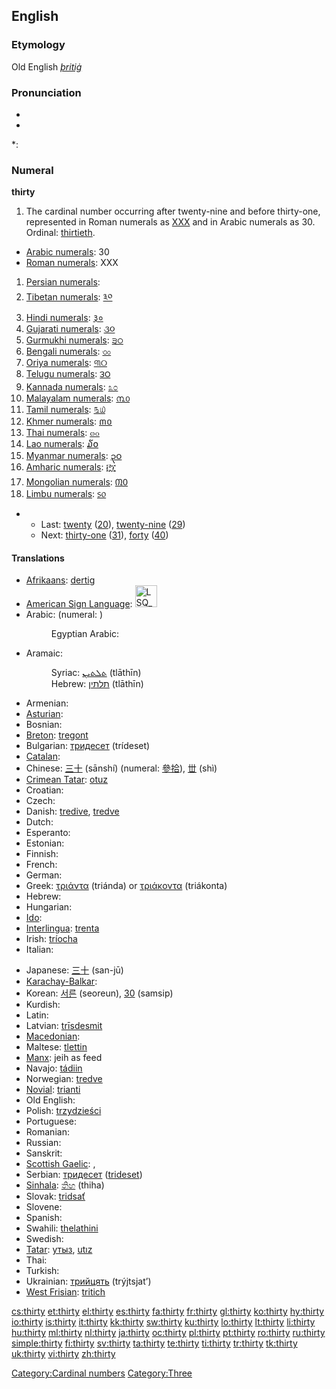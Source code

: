 ==English==

===Etymology===
Old English ''[[þritiġ]]''

===Pronunciation===
* {{audio|en-us-thirty.ogg|Audio (US)}}
* {{audio|en-uk-thirty.ogg|Audio (UK)}}

*: {{rhymes|ɜː(r)ti}}

===Numeral===
'''thirty'''

# The cardinal number occurring after twenty-nine and before thirty-one, represented in Roman numerals as [[XXX]] and in Arabic numerals as 30. Ordinal: [[thirtieth]].
* [[w:Arabic numerals|Arabic numerals]]: 30
* [[w:Roman numerals|Roman numerals]]: XXX
# [[w:Eastern Arabic numerals|Persian numerals]]: {{fa-Arab|[[۳۰]]}}
# [[w:Indian numerals|Tibetan numerals]]: [[༣༠]]
# [[w:Indian numerals|Hindi numerals]]: [[३०]]
# [[w:Indian numerals|Gujarati numerals]]: [[૩૦]]
# [[w:Indian numerals|Gurmukhi numerals]]: [[੩੦]]
# [[w:Indian numerals|Bengali numerals]]: [[৩০]]
# [[w:Indian numerals|Oriya numerals]]: [[୩୦]]
# [[w:Indian numerals|Telugu numerals]]: [[౩౦]]
# [[w:Indian numerals|Kannada numerals]]: [[೩೦]]
# [[w:Indian numerals|Malayalam numerals]]: [[൩൦]]
# [[w:Indian numerals|Tamil numerals]]: [[௩௰]]
# [[w:Khmer script|Khmer numerals]]: [[៣០]]
# [[w:Thai numerals|Thai numerals]]: [[๓๐]]
# [[w:Lao alphabet|Lao numerals]]: [[໓໐]]
# [[w:Burmese alphabet|Myanmar numerals]]: [[၃၀]]
# [[w:Amharic language|Amharic numerals]]: [[፫፲]]
# [[w:Mongolian alphabet|Mongolian numerals]]: [[᠓᠐]]
# [[w:Limbu language|Limbu numerals]]: [[᥉᥆]]

** Last: [[twenty]] ([[20]]), [[twenty-nine]] ([[29]])
** Next: [[thirty-one]] ([[31]]), [[forty]] ([[40]])

====Translations====
{{trans-top|cardinal number}}
* [[Afrikaans]]: [[dertig]]
* [[American Sign Language]]: [[Image:LSQ 30.jpg|35px]]
* Arabic: {{t-|ar|ثلاثون|alt=ثَلاثُونَ|tr=thalaathuuna}} (numeral: {{Arab|[[٣٠]]}})
*: Egyptian Arabic: {{tø|arz|تلاتين|tr=talaatiin|sc=Arab|xs=Egyptian Arabic}}
* Aramaic:
*: Syriac: [[ܬܠܬܝܢ]] (tlāthīn) {{c}}
*: Hebrew: [[תלתין]] (tlāthīn) {{c}}
* Armenian: {{t+|hy|երեսուն|tr=eresun}}
* [[Asturian]]: {{t-|ast|trenta|xs=Asturian}}
* Bosnian: {{t-|bs|trideset}}
* [[Breton]]: [[tregont]]
* Bulgarian: [[тридесет]] (trídeset)
* [[Catalan]]: {{t+|ca|trenta}}
* Chinese: [[三十]] (sānshí) (numeral: [[參拾]]), [[丗]] (shì)
* [[Crimean Tatar]]: [[otuz#Crimean Tatar|otuz]]
* Croatian: {{t+|hr|trideset|alt=trídeset}}
* Czech: {{t-|cs|třicet}}
* Danish: [[tredive]], [[tredve]]
* Dutch: {{t+|nl|dertig|f}}
* Esperanto: {{t+|eo|tridek|xs=Esperanto}}
* Estonian: {{t-|et|kolmkümmend}}
* Finnish: {{t+|fi|kolmekymmentä}}
* French: {{t+|fr|trente|m}}
* German: {{t+|de|dreißig|f}}
* Greek: [[τριάντα]] (triánda) or [[τριάκοντα]] (triákonta)
* Hebrew: {{t-|he|שלושים|m|f|alt=שְׁלוֹשִׁים|tr=shloshím}}
* Hungarian: {{t+|hu|harminc}}
* [[Ido]]: {{t+|io|triadek|xs=Ido}}
* [[Interlingua]]: [[trenta]]
* Irish: [[tríocha]]
* Italian: {{t+|it|trenta}}
{{trans-mid}}
* Japanese: [[三十]] (san-jū)
* [[Karachay-Balkar]]: {{tø|krc|отуз|tr=otuz|sc=Cyrl}}
* Korean: [[서른]] (seoreun), [[30]] (samsip)
* Kurdish: {{t-|ku|سی|sc=ku-Arab}}
* Latin: {{t-|la|triginta}}
* Latvian: [[trīsdesmit]]
* [[Macedonian]]: {{t|mk|триесет|tr=tríeset}}
* Maltese: [[tlettin]]
* [[Manx]]: jeih as feed
* Navajo: [[tádiin]]
* Norwegian: [[tredve]]
* [[Novial]]: [[trianti]]
* Old English: {{t-|ang|þritig|alt=þrītiġ|xs=Old English}}
* Polish: [[trzydzieści]]
* Portuguese: {{t+|pt|trinta}}
* Romanian: {{t+|ro|treizeci}}
* Russian: {{t|ru|тридцать|tr=trídtsat’}}
* Sanskrit: {{unicode|[[triṁśat]]}}
* [[Scottish Gaelic]]: {{qualifier|old system}} {{t|gd|deug}} {{t|gd|air}} {{t|gd|fichead|alt=fhichead}},  {{qualifier|new system}} {{t|gd|trìthead}}
* Serbian: [[тридесет]] ([[trideset]])
* [[Sinhala]]: [[තිහ]] (thiha)
* Slovak: [[tridsať]]
* Slovene: {{t+|sl|trideset}}
* Spanish: {{t+|es|treinta}}
* Swahili: [[thelathini]]
* Swedish: {{t+|sv|trettio}}
* [[Tatar]]: [[утыз#Tatar|утыз]], [[utız#Tatar|utız]]
* Thai: {{t|th|สามสิบ}}
* Turkish: {{t+|tr|otuz}}
* Ukrainian: [[трийцять]] (trýjtsjat’)
* [[West Frisian]]: [[tritich]]
{{trans-bottom}}

[[Category:Cardinal numbers]]
[[Category:Three]]

[[cs:thirty]]
[[et:thirty]]
[[el:thirty]]
[[es:thirty]]
[[fa:thirty]]
[[fr:thirty]]
[[gl:thirty]]
[[ko:thirty]]
[[hy:thirty]]
[[io:thirty]]
[[is:thirty]]
[[it:thirty]]
[[kk:thirty]]
[[sw:thirty]]
[[ku:thirty]]
[[lo:thirty]]
[[lt:thirty]]
[[li:thirty]]
[[hu:thirty]]
[[ml:thirty]]
[[nl:thirty]]
[[ja:thirty]]
[[oc:thirty]]
[[pl:thirty]]
[[pt:thirty]]
[[ro:thirty]]
[[ru:thirty]]
[[simple:thirty]]
[[fi:thirty]]
[[sv:thirty]]
[[ta:thirty]]
[[te:thirty]]
[[ti:thirty]]
[[tr:thirty]]
[[tk:thirty]]
[[uk:thirty]]
[[vi:thirty]]
[[zh:thirty]]
